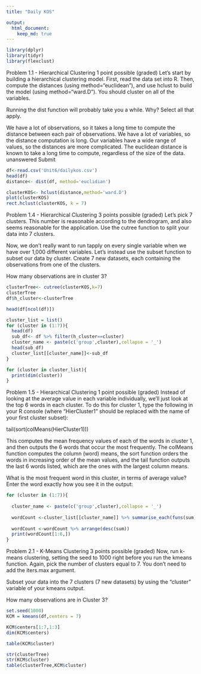 ```yaml
---
title: "Daily KOS"

output:
  html_document:
    keep_md: true
---
```



```r
library(dplyr)
library(tidyr)
library(flexclust)
```

Problem 1.1 - Hierarchical Clustering
1 point possible (graded)
Let's start by building a hierarchical clustering model. First, read the data set into R. Then, compute the distances (using method="euclidean"), and use hclust to build the model (using method="ward.D"). You should cluster on all of the variables.

Running the dist function will probably take you a while. Why? Select all that apply.


We have a lot of observations, so it takes a long time to compute the distance between each pair of observations.
We have a lot of variables, so the distance computation is long.
Our variables have a wide range of values, so the distances are more complicated.
The euclidean distance is known to take a long time to compute, regardless of the size of the data.
unanswered
Submit
```r
df<-read.csv('Unit6/dailykos.csv')
head(df)
distance<- dist(df, method='euclidian')

```
```r
clusterKOS<- hclust(distance,method='ward.D')
plot(clusterKOS)
rect.hclust(clusterKOS, k = 7)
```
Problem 1.4 - Hierarchical Clustering
3 points possible (graded)
Let's pick 7 clusters. This number is reasonable according to the dendrogram, and also seems reasonable for the application. Use the cutree function to split your data into 7 clusters.

Now, we don't really want to run tapply on every single variable when we have over 1,000 different variables. Let's instead use the subset function to subset our data by cluster. Create 7 new datasets, each containing the observations from one of the clusters.

How many observations are in cluster 3?
```r
clusterTree<- cutree(clusterKOS,k=7)
clusterTree
df$h_cluster<-clusterTree

head(df[ncol(df)])

```
```r
cluster_list = list()
for (cluster in (1:7)){
  head(df)
  sub_df<- df %>% filter(h_cluster==cluster)
  cluster_name <- paste(c('group',cluster),collapse = '_')
  head(sub_df)
  cluster_list[[cluster_name]]<-sub_df
}
```

```r
for (cluster in cluster_list){
  print(dim(cluster))
}
```
Problem 1.5 - Hierarchical Clustering
1 point possible (graded)
Instead of looking at the average value in each variable individually, we'll just look at the top 6 words in each cluster. To do this for cluster 1, type the following in your R console (where "HierCluster1" should be replaced with the name of your first cluster subset):

tail(sort(colMeans(HierCluster1)))

This computes the mean frequency values of each of the words in cluster 1, and then outputs the 6 words that occur the most frequently. The colMeans function computes the column (word) means, the sort function orders the words in increasing order of the mean values, and the tail function outputs the last 6 words listed, which are the ones with the largest column means.

What is the most frequent word in this cluster, in terms of average value? Enter the word exactly how you see it in the output:

```r
for (cluster in (1:7)){
 
  cluster_name <- paste(c('group',cluster),collapse = '_')
  
  wordCount <-cluster_list[[cluster_name]] %>% summarise_each(funs(sum)) %>% gather(noum,sum,-h_cluster)
  
  wordCount <-wordCount %>% arrange(desc(sum))
  print(wordCount[1:6,])
}
```

Problem 2.1 - K-Means Clustering
3 points possible (graded)
Now, run k-means clustering, setting the seed to 1000 right before you run the kmeans function. Again, pick the number of clusters equal to 7. You don't need to add the iters.max argument.

Subset your data into the 7 clusters (7 new datasets) by using the "cluster" variable of your kmeans output.

How many observations are in Cluster 3?

```r
set.seed(1000)
KCM = kmeans(df,centers = 7)

```

```r
KCM$centers[1:7,1:3]
dim(KCM$centers)

```

```r
table(KCM$cluster)
```
```r
str(clusterTree)
str(KCM$cluster)
table(clusterTree,KCM$cluster)
```

